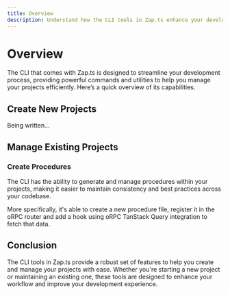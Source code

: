 ```yaml
---
title: Overview
description: Understand how the CLI tools in Zap.ts enhance your development workflow.
---
```


# Overview

The CLI that comes with Zap.ts is designed to streamline your development process, providing powerful commands and utilities to help you manage your projects efficiently. Here’s a quick overview of its capabilities.

## Create New Projects

Being written...

## Manage Existing Projects

### Create Procedures

The CLI has the ability to generate and manage procedures within your projects, making it easier to maintain consistency and best practices across your codebase.

More specifically, it's able to create a new procedure file, register it in the oRPC router and add a hook using oRPC TanStack Query integration to fetch that data.

## Conclusion

The CLI tools in Zap.ts provide a robust set of features to help you create and manage your projects with ease. Whether you're starting a new project or maintaining an existing one, these tools are designed to enhance your workflow and improve your development experience.

